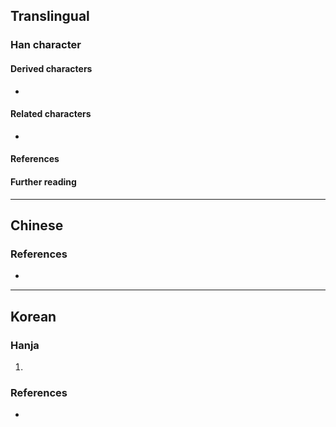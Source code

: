 {{also|丘}}
{{character info/new}}
==Translingual==

===Han character===
{{Han char|rn=1|rad=一|as=04|sn=5|four=11102|canj=TM|ids=⿱卝一}}

====Derived characters====
* {{l|mul|𩢩}}

====Related characters====
* {{l|mul|丘}} {{q|Orthodox form}}

====References====
{{Han ref|kx=0078.010|hdz=10015.030|uh=3400}}

====Further reading====
{{kangxi-ws|一部/四畫}}

----

==Chinese==
{{zh-see|丘|o}}

===References===
* {{R:twedu|A00015-002}}

----

==Korean==

===Hanja===
{{ko-hanja|언덕|구}}

# {{alternative form of|ko|丘||{{hanja form of|구|[[small]] [[hill]]}}}}

===References===
* {{R:zonmal|13312}}

{{categorize|ko|Hanja variant forms|sort=구}}